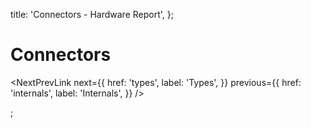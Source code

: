 
  title: 'Connectors - Hardware Report',
};

# Connectors

<NextPrevLink
  next={{
    href: 'types',
    label: 'Types',
  }}
  previous={{
    href: 'internals',
    label: 'Internals',
  }}
/>


;
